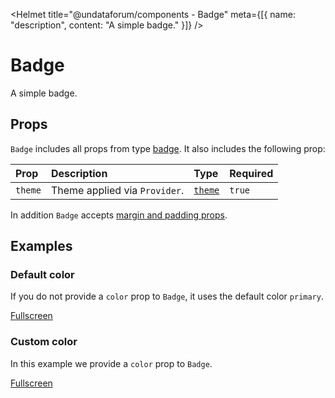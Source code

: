 
<Helmet
  title="@undataforum/components - Badge"
  meta={[{ name: "description", content: "A simple badge." }]}
/>

# Badge

A simple badge.

## Props

`Badge` includes all props from type [badge](/types/badge/). It also includes the following prop:

| Prop    | Description                   | Type                     | Required |
| :------ | :---------------------------- | :----------------------- | :------- |
| `theme` | Theme applied via `Provider`. | [`theme`](/types/theme/) | `true`   |

In addition `Badge` accepts [margin and padding props](https://rebassjs.org/props/#margin-and-padding).

## Examples

### Default color

If you do not provide a `color` prop to `Badge`, it uses the default color `primary`.

<DefaultColorExample />

[Fullscreen](./default-color-example)

### Custom color

In this example we provide a `color` prop to `Badge`.

<CustomColorExample />

[Fullscreen](./custom-color-example)
